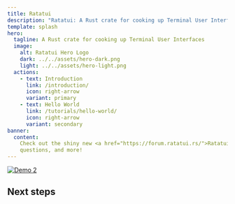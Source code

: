 ```yaml
---
title: Ratatui
description: "Ratatui: A Rust crate for cooking up Terminal User Interfaces"
template: splash
hero:
  tagline: A Rust crate for cooking up Terminal User Interfaces
  image:
    alt: Ratatui Hero Logo
    dark: ../../assets/hero-dark.png
    light: ../../assets/hero-light.png
  actions:
    - text: Introduction
      link: /introduction/
      icon: right-arrow
      variant: primary
    - text: Hello World
      link: /tutorials/hello-world/
      icon: right-arrow
      variant: secondary
banner:
  content:
    Check out the shiny new <a href="https://forum.ratatui.rs/">Ratatui Forum</a> for discussions,
    questions, and more!
---
```



[![Demo 2](https://github.com/ratatui-org/ratatui/blob/images/examples/demo2.gif?raw=true)](https://github.com/ratatui-org/ratatui/tree/main/examples/demo2)

## Next steps

<CardGrid stagger>
  <Card title="<a href='/introduction/'>Introduction</a>" icon="rocket" />
  <Card title="<a href='/installation/'>Installation</a>" icon="approve-check" />
  <Card title="<a href='/tutorials/hello-world/'>Hello World Tutorial</a>" icon="pencil" />
  <Card title="<a href='/tutorials/counter-app/'>Counter App Tutorial</a>" icon="document" />
  <Card title="<a href='/concepts/layout/'>Advanced Concepts</a>" icon="open-book" />
  <Card title="<a href='/recipes/'>Recipes (How to guides)</a>" icon="magnifier" />
  <Card title="<a href='https://docs.rs/ratatui/latest/ratatui/'>API Reference</a>" icon="puzzle" />
  <Card title="<a href='/showcase/'>Community Showcase</a>" icon="list-format" />
  <Card
    title="<a href='https://github.com/ratatui-org/ratatui'>GitHub Repository</a>"
    icon="github"
  />
  <Card title="<a href='https://github.com/sponsors/ratatui-org'>Donate</a>" icon="star" />
</CardGrid>
